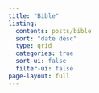 ```yaml
---
title: "Bible"
listing:
  contents: posts/bible
  sort: "date desc"
  type: grid
  categories: true
  sort-ui: false
  filter-ui: false
page-layout: full
---
```

  


